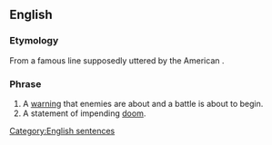 ==English==

===Etymology===
From a famous line supposedly uttered by the American {{w|Paul Revere}}.

===Phrase===
{{head|en|phrase}}

# A [[warning]] that enemies are about and a battle is about to begin.
# A statement of impending [[doom]].

[[Category:English sentences]]